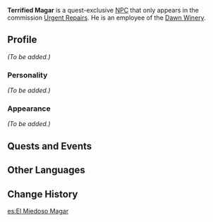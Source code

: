 {{Meta
<!-- Remove this template after adding the missing info -->
|missing_NPC_profile  = yes
}}
{{Character Infobox
|image            = NPC Terrified Magar.png
|realname         = Magar
|region           = Mondstadt
|affiliation      = Dawn Winery
|type             = Quest NPC
}}
'''Terrified Magar''' is a quest-exclusive [[NPC]] that only appears in the commission [[Urgent Repairs]].  He is an employee of the [[Dawn Winery]].

==Profile==
<!-- detailed story/lore information goes here -->
''(To be added.)''

===Personality===
''(To be added.)''

===Appearance===
''(To be added.)''

==Quests and Events==
{{Quests and Events}}

==Other Languages==
{{Other Languages
|default_hidden = 1
|en      = Terrified Magar
|zhs     = 害怕的玛伽
|zhs_rm  = Hàipà de Mǎjiā
|zht     = 害怕的瑪伽
|zht_rm  = Hàipà de Mǎjiā
|ja      = 怖がっているメイガー
|ja_rm   = Kowagatte Iru Meigaa
|ko      = 두려워하는 마가르
|ko_rm   = Duryeowohaneun Magareu
|es      = El Miedoso Magar
|fr      = Magar
|ru      = Испуганный Магар
|th      = Magar ผู้ตื่นตระหนก
|th_rm   = Magar Phu Tuen Tranok
|vi      = Magar Sợ Hãi
|de      = Ängstlicher Magar
|id      = Terrified Magar
|pt      = Magar Aterrorizado
|tr      = Korkmuş Magar
|it      = Magar terrorizzato
}}

==Change History==
{{Change History|1.0}}

[[es:El Miedoso Magar]]
